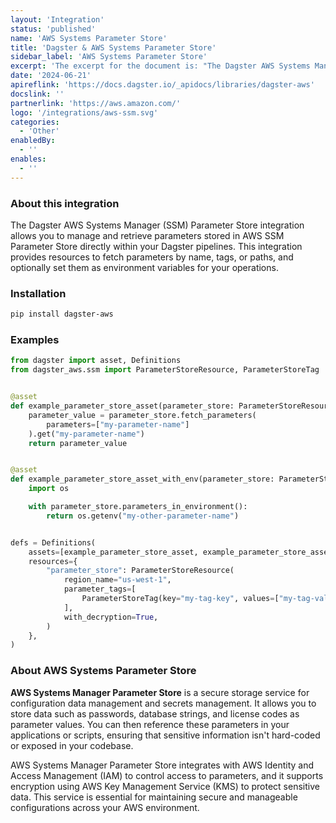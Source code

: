 ```yaml
---
layout: 'Integration'
status: 'published'
name: 'AWS Systems Parameter Store'
title: 'Dagster & AWS Systems Parameter Store'
sidebar_label: 'AWS Systems Parameter Store'
excerpt: 'The excerpt for the document is: "The Dagster AWS Systems Manager (SSM) Parameter Store integration allows you to manage and retrieve parameters stored in AWS SSM Parameter Store directly within your Dagster pipelines.'
date: '2024-06-21'
apireflink: 'https://docs.dagster.io/_apidocs/libraries/dagster-aws'
docslink: ''
partnerlink: 'https://aws.amazon.com/'
logo: '/integrations/aws-ssm.svg'
categories:
  - 'Other'
enabledBy:
  - ''
enables:
  - ''
---
```


### About this integration

The Dagster AWS Systems Manager (SSM) Parameter Store integration allows you to manage and retrieve parameters stored in AWS SSM Parameter Store directly within your Dagster pipelines. This integration provides resources to fetch parameters by name, tags, or paths, and optionally set them as environment variables for your operations.

### Installation

```bash
pip install dagster-aws
```

### Examples

```python
from dagster import asset, Definitions
from dagster_aws.ssm import ParameterStoreResource, ParameterStoreTag


@asset
def example_parameter_store_asset(parameter_store: ParameterStoreResource):
    parameter_value = parameter_store.fetch_parameters(
        parameters=["my-parameter-name"]
    ).get("my-parameter-name")
    return parameter_value


@asset
def example_parameter_store_asset_with_env(parameter_store: ParameterStoreResource):
    import os

    with parameter_store.parameters_in_environment():
        return os.getenv("my-other-parameter-name")


defs = Definitions(
    assets=[example_parameter_store_asset, example_parameter_store_asset_with_env],
    resources={
        "parameter_store": ParameterStoreResource(
            region_name="us-west-1",
            parameter_tags=[
                ParameterStoreTag(key="my-tag-key", values=["my-tag-value"])
            ],
            with_decryption=True,
        )
    },
)
```

### About AWS Systems Parameter Store

**AWS Systems Manager Parameter Store** is a secure storage service for configuration data management and secrets management. It allows you to store data such as passwords, database strings, and license codes as parameter values. You can then reference these parameters in your applications or scripts, ensuring that sensitive information isn't hard-coded or exposed in your codebase.

AWS Systems Manager Parameter Store integrates with AWS Identity and Access Management (IAM) to control access to parameters, and it supports encryption using AWS Key Management Service (KMS) to protect sensitive data. This service is essential for maintaining secure and manageable configurations across your AWS environment.
